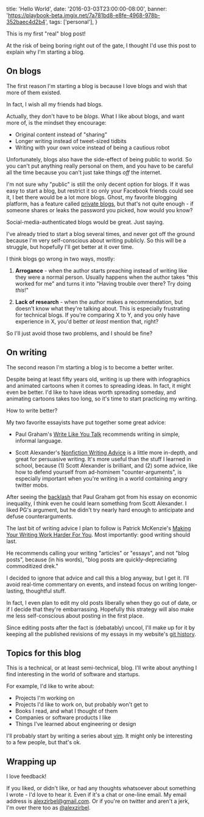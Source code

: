  title: 'Hello World',
  date: '2016-03-03T23:00:00-08:00',
  banner:
    'https://playbook-beta.imgix.net/7a781bd8-e8fe-4968-978b-352baec4d2b4',
  tags: ['personal'],
}

This is my first "real" blog post!

At the risk of being boring right out of the gate, I thought I'd use
this post to explain why I'm starting a blog.

## On blogs

The first reason I'm starting a blog is because I love blogs and wish that more
of them existed.

In fact, I wish all my friends had blogs.

Actually, they don't have to be _blogs_. What I like about blogs, and want
more of, is the mindset they encourage:

- Original content instead of "sharing"
- Longer writing instead of tweet-sized tidbits
- Writing with your own voice instead of being a cautious robot

Unfortunately, blogs also have the side-effect of being public to world.
So you can't put anything really personal on them, and you have to be
careful all the time because you can't just take things _off_ the
internet.

I'm not sure why "public" is still the only decent option for blogs. If it
was easy to start a blog, but restrict it so only your Facebook friends
could see it, I bet there would be a lot more blogs. Ghost, my favorite
blogging platform, has a feature called [private
blogs](https://blog.ghost.org/private-blogs/), but that's not quite
enough - if someone shares or leaks the password you picked, how would
you know?

Social-media-authenticated blogs would be great. Just saying.

I've already tried to start a blog several times, and never got off the
ground because I'm very self-conscious about writing publicly. So this
will be a struggle, but hopefully I'll get better at it over time.

I think blogs go wrong in two ways, mostly:

1. **Arrogance** - when the author starts preaching instead of writing
   like they were a normal person. Usually happens when the author takes
   "this worked for me" and turns it into "Having trouble over there? Try
   doing _this_!"

2. **Lack of research** - when the author makes a recommendation, but
   doesn't know what they're talking about. This is especially frustrating
   for technical blogs. If you're comparing X to Y, and you only have
   experience in X, you'd better _at least_ mention that, right?

So I'll just avoid those two problems, and I should be fine?

## On writing

The second reason I'm starting a blog is to become a better writer.

Despite being at least fifty years old, writing is up there with
infographics and animated cartoons when it comes to spreading ideas. In
fact, it might even be better. I'd like to have ideas worth spreading
someday, and animating cartoons takes too long, so it's time to start
practicing my writing.

How to write better?

My two favorite essayists have put together some great advice:

- Paul Graham's [Write Like You Talk](http://paulgraham.com/talk.html)
  recommends writing in simple, informal language.

- Scott Alexander's [Nonfiction Writing
  Advice](http://slatestarcodex.com/2016/02/20/writing-advice/) is
  a little more in-depth, and great for persuasive writing. It's more
  useful than the stuff I learned in school, because (1) Scott Alexander
  is brilliant, and (2) some advice, like how to defend yourself from
  ad-hominem "counter-arguments", is especially important when you're
  writing in a world containing angry twitter mobs.

After seeing the [backlash](https://news.ycombinator.com/item?id=10826838)
that Paul Graham got from his essay on economic inequality, I think even
he could learn something from Scott Alexander. I liked PG's argument, but
he didn't try nearly hard enough to anticipate and defuse
counterarguments.

The last bit of writing advice I plan to follow is Patrick McKenzie's
[Making Your Writing Work Harder For
You](https://training.kalzumeus.com/newsletters/archive/content-marketing-strategy).
Most importantly: good writing should last.

He recommends calling your writing "articles" or "essays", and not "blog
posts", because (in his words), "blog posts are quickly-depreciating
commoditized drek."

I decided to ignore that advice and call this a blog anyway, but I get it.
I'll avoid real-time commentary on events, and instead focus on writing
longer-lasting, thoughtful stuff.

In fact, I even plan to edit my old posts liberally when they go out of
date, or if I decide that they're embarrassing. Hopefully this strategy
will also make me less self-conscious about posting in the first place.

Since editing posts after the fact is (debatably) uncool, I'll make up for
it by keeping all the published revisions of my essays in my website's
[git history](https://github.com/azirbel/website).

## Topics for this blog

This is a technical, or at least semi-technical, blog. I'll write about
anything I find interesting in the world of software and startups.

For example, I'd like to write about:

- Projects I'm working on
- Projects I'd like to work on, but probably won't get to
- Books I read, and what I thought of them
- Companies or software products I like
- Things I've learned about engineering or design

I'll probably start by writing a series about
[vim](http://www.vim.org/weird.php). It might only be interesting to a few
people, but that's ok.

## Wrapping up

I love feedback!

If you liked, or didn't like, or had any thoughts whatsoever about
something I wrote - I'd love to hear it. Even if it's a chat or one-line
email. My email address is
[alexzirbel@gmail.com](mailto:alexzirbel@gmail.com). Or if you're on
twitter and aren't a jerk, I'm over there too as
[@alexzirbel](https://twitter.com/alexzirbel).
